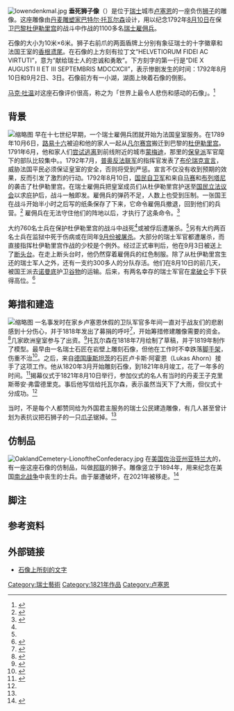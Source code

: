 {{noteTA|G1=unit}}
[[File:lowendenkmal.jpg|thumb]]
'''垂死狮子像'''（{{lang-de|Löwendenkmal}}）是位于[[瑞士|瑞士]]城市[[卢塞恩|卢塞恩]]的一座负伤[[狮子|狮子]]的雕像。这座雕像由[[丹麦|丹麦]][[雕塑家|雕塑家]][[巴特尔·托瓦尔森|巴特尔·托瓦尔森]]设计，用以纪念1792年[[八月十日事件|8月10日]]在保卫[[巴黎|巴黎]][[杜伊勒里宫|杜伊勒里宫]]的战斗中作战的1100多名[[瑞士雇佣兵|瑞士雇佣兵]]。{{Notetag|name = count |根据石像下方刻的文字，在这1100多人中，26名军官和大约760名士兵战死或被俘后遭[[屠杀|屠杀]]，16名军官和约350名士兵生还。 }}

石像的大小为10米×6米。狮子右前爪的两面盾牌上分别有象征瑞士的十字徽章和法国王室的[[香根鸢尾|香根鸢尾]]。在石像的上方刻有拉丁文“HELVETIORUM FIDEI AC VIRTUTI”，意为“献给瑞士人的忠诚和勇敢”。下方刻字的第一行是“DIE X AUGUSTI II ET III SEPTEMBRIS MDCCXCII”，表示惨剧发生的时间：1792年8月10日和9月2日、3日。石像前方有一小湖，湖面上映着石像的倒影。

[[马克·吐温|马克·吐温]]对这座石像评价很高，称之为「世界上最令人悲伤和感动的石像」。<ref>{{cite book |author1=Mark Twain |title=A Tramp Abroad, Chapter XXVI - The Nest of the Cuckoo-Clock |date=1880 |url=https://en.wikisource.org/wiki/A_Tramp_Abroad/XXVI |accessdate=2022-04-27 |archive-date=2022-04-27 |archive-url=https://web.archive.org/web/20220427081156/https://en.wikisource.org/wiki/A_Tramp_Abroad/XXVI }}</ref>

==背景==
[[File:Tuileries_Henri_Motte.jpg|缩略图]]
早在十七世纪早期，一个瑞士雇佣兵团就开始为法国皇室服务。在1789年10月6日，[[路易十六|路易十六]]被迫和他的家人一起从[[凡尔赛宫|凡尔赛宫]]搬迁到巴黎的[[杜伊勒里宫|杜伊勒里宫]]。1791年6月，他和家人们[[路易十六的出逃|尝试逃离]]到前线附近的城市[[蒙梅迪|蒙梅迪]]，那里的[[保皇派|保皇派]]军官麾下的部队比较集中。{{Notetag|name = 逃离 | 在逃了约250公里后，他们在[[阿戈讷地区瓦雷讷|阿戈讷地区瓦雷讷]]被抓住并送回杜伊勒里宫。瓦雷讷距离他们的目的地约50公里。}}。1792年7月，[[第一次反法同盟|普奥反法联军]]的指挥官发表了[[布伦瑞克宣言|布伦瑞克宣言]]，威胁法国平民必须保证皇室的安全，否则将受到严惩。宣言不仅没有收到预期的效果，反而引发了激烈的行动。1792年8月10日，[[国民自卫军|国民自卫军]]和来自[[马赛|马赛]]和[[布列塔尼|布列塔尼]]的{{link-en|联盟派志愿军|fédérés}}袭击了杜伊勒里宫。在瑞士雇佣兵把皇室成员们从杜伊勒里宫护送至[[国民立法议会|国民立法议会]]以求庇护后，战斗一触即发。雇佣兵的弹药不足，人数上也受到压制。一张国王在战斗开始半小时之后写的纸条保存了下来，它命令雇佣兵撤退，回到他们的兵营。<ref>{{cite book |author1=Philip Mansel |title=Pillars of Monarchy |date =1984 | publisher = Quartet Books|location = London|isbn=0 7043 2424 5 |page=p131}}</ref> 雇佣兵在无法守住他们的阵地以后，才执行了这条命令。<ref name = Sydenham>{{cite book |author1=M.J. Sydenham |title=The French Revolution |date=1965 |publisher=B.T. Batsford Ltd |location=London |page=p111}}</ref>

大约760名士兵在保护杜伊勒里宫的战斗中战死<ref name="Under Frech Rule" />或被俘后遭屠杀。<ref name = Sydenham />另有大约两百名士兵在监狱中死于伤病或在同年[[九月屠杀|9月份被屠杀]]。大部分的瑞士军官都遭屠杀，而直接指挥杜伊勒里宫作战的{{link-en|卡尔·约瑟夫|Karl Josef von Bachmann}}少校是个例外。经过正式审判后，他在9月3日被送上了[[断头台|断头台]]{{Notetag|name = Bachmann | 他的名字位于石像下方雕刻的死亡军官名单中的第二位。}}。在走上断头台时，他仍然穿着雇佣兵的红色制服。除了从杜伊勒里宫生还的瑞士军人之外，还有一支约300多人的分队存活。他们在8月10日的前几天，被国王派去[[诺曼底|诺曼底]]护卫[[谷物|谷物]]的运输。后来，有两名幸存的瑞士军官在[[拿破仑|拿破仑]]手下获得高位。<ref name="auto1">{{cite book |author1=Jerome Bodin |title=Les Suisses au Service de la France |date=1988|publisher = Éditions Albin Michel|isbn=2-226-03334-3 |page=p259}}</ref>

==筹措和建造==
[[File:Skizze_von_Thorvaldsen_für_das_Löwendenkmal_Luzern_vom_Juli_1818.jpg|缩略图]]
一名事发时在家乡卢塞恩休假的卫队军官{{link-de|卡尔·普菲费尔|Karl Pfyffer von Altishofen}}多年间一直对于战友们的悲剧感到十分伤心，并于1818年发出了募捐的呼吁<ref>{{cite book |author1=Peter Felder |title=Das Löwendenkmal von Luzern |date=1964 |publisher=Kommissionsverlag Eugen Haag |location=Luzern |pages=p11–19}}</ref>，开始筹措修建雕像需要的资金。<ref>{{cite web |author1=Luzern Tourismus AG |title=Lion Monument – a memorial exuding the portent of loss |url=https://www.luzern.com/en/highlights/sights/lion-monument/ |website=The Official Lucerne & Lake Lucerne Region Guide |accessdate=2022-04-16 |archive-date=2022-05-15 |archive-url=https://web.archive.org/web/20220515224528/https://www.luzern.com/en/highlights/sights/lion-monument/ }}</ref>几家欧洲皇室参与了出资。<ref name = "Under Frech Rule">{{cite web|url=https://www.eda.admin.ch/dam/PRS-Web/en/dokumente/fr-herrschaft_EN.pdf|title=Under French Rule (1798-1815)|website=Discover Switzerland - Federal Department of Foreign Affairs|access-date=2021-06-12|archive-date=2022-05-07|archive-url=https://web.archive.org/web/20220507004957/https://www.eda.admin.ch/dam/PRS-Web/en/dokumente/fr-herrschaft_EN.pdf}}</ref>托瓦尔森在1818年7月绘制了草稿，并于1819年制作了模型。最早由一名瑞士石匠在岩壁上雕刻石像，但他在工作时不幸跌落[[脚手架|脚手架]]，伤重不治<ref name="Kira Kofoed">{{cite web |author1=Kira Kofoed |title=Dying Lion (The Lucerne Lion) |url=https://arkivet.thorvaldsensmuseum.dk/articles/dying-lion-the-lucerne-lion |website=The Thorvaldsens Museum Archives |accessdate=2022-04-27 |archive-date=2022-03-11 |archive-url=https://web.archive.org/web/20220311152241/https://arkivet.thorvaldsensmuseum.dk/articles/dying-lion-the-lucerne-lion }}</ref>。之后，来自[[德国|德国]][[康斯坦茨|康斯坦茨]]的石匠卢卡斯·阿霍恩（Lukas Ahorn）接手了这项工作。他从1820年3月开始雕刻石像，到1821年8月竣工，花了一年多的时间。<ref>{{cite news |author1=Gerhard Braun |title=Konstanz und der Luzerner Löwe |url=https://www.suedkurier.de/region/kreis-konstanz/konstanz/der-loewe-von-luzern-ist-das-traurigste-stueck-stein-der-welt-schrieb-mark-twain-einst-ueber-das-monument-das-vor-200-jahren-von-einem-konstanzer-geschaffen-wurde;art372448,10886718 |accessdate=2022-04-27 |work=Südkurier |date=2021-08-13 |archive-date=2022-05-04 |archive-url=https://web.archive.org/web/20220504063533/https://www.suedkurier.de/region/kreis-konstanz/konstanz/der-loewe-von-luzern-ist-das-traurigste-stueck-stein-der-welt-schrieb-mark-twain-einst-ueber-das-monument-das-vor-200-jahren-von-einem-konstanzer-geschaffen-wurde;art372448,10886718 }}</ref>揭幕仪式于1821年8月10日{{Notetag| name = ceremony |事件发生29周年的纪念日。}}举行，参加仪式的名人有当时的丹麦王子克里斯蒂安·弗雷德里克{{Notetag|name = Frederick VIII | 1839年即位，成为[[丹麦国王|丹麦国王]][[克里斯蒂安八世|克里斯蒂安八世]]。}}。事后他写信给托瓦尔森，表示虽然当天下了大雨，但仪式十分成功。<ref name="Kira Kofoed" />

当时，不是每个人都赞同给为外国君主服务的瑞士公民建造雕像，有几人甚至曾计划为表抗议把石狮子的一只[[爪子|爪子]]锯掉。<ref name = "Under Frech Rule" />

==仿制品==
[[File:OaklandCemetery-LionoftheConfederacy.jpg|thumb]]
在[[美国|美国]][[佐治亚州|佐治亚州]][[亚特兰大|亚特兰大]]的{{link-en|奥克兰公墓|Oakland Cemetery (Atlanta)}}，有一座这座石像的仿制品，叫做[[美利坚邦联|邦联]]的狮子。雕像竖立于1894年，用来纪念在美国[[南北战争|南北战争]]中丧生的士兵。由于屡遭破坏，在2021年被移走。<ref name="Lion removed">{{cite web |url=https://oaklandcemetery.com/the-removal-of-the-lion-of-atlanta-from-oakland-cemetery/ |title=The Removal of the Lion of Atlanta from Oakland Cemetery – Oakland Cemetery |access-date=2022-04-16 |archive-date=2022-06-04 |archive-url=https://web.archive.org/web/20220604163416/https://oaklandcemetery.com/the-removal-of-the-lion-of-atlanta-from-oakland-cemetery/ }}</ref>

==脚注==
{{NoteFoot}}

==参考资料==
{{reflist|30em}}

==外部链接==
* [https://web.archive.org/web/20070928001556/http://www.gletschergarten.ch/de/info/2_loewe/1.html 石像上所刻的文字]

[[Category:瑞士藝術|Category:瑞士藝術]]
[[Category:1821年作品|Category:1821年作品]]
[[Category:卢塞恩|Category:卢塞恩]]